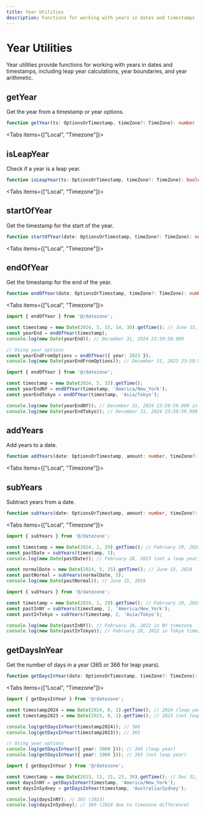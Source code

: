 ```yaml
---
title: Year Utilities
description: Functions for working with years in dates and timestamps
---
```



# Year Utilities

Year utilities provide functions for working with years in dates and timestamps, including leap year calculations, year boundaries, and year arithmetic.

## getYear

Get the year from a timestamp or year options.

```typescript
function getYear(ts: OptionsOrTimestamp, timeZone?: TimeZone): number
```

<Tabs items={["Local", "Timezone"]}>
<Tab value="Local">

<CodeExample file="reference/year/get-year-local.ts" title="Local time" />

</Tab>
<Tab value="Timezone">

<CodeExample file="reference/year/get-year-timezone.ts" title="With timezone" />

</Tab>
</Tabs>

## isLeapYear

Check if a year is a leap year.

```typescript
function isLeapYear(ts: OptionsOrTimestamp, timeZone?: TimeZone): boolean
```

<Tabs items={["Local", "Timezone"]}>
<Tab value="Local">

<CodeExample file="reference/year/is-leap-year-local.ts" title="Local time" />

</Tab>
<Tab value="Timezone">

<CodeExample file="reference/year/is-leap-year-timezone.ts" title="With timezone" />

</Tab>
</Tabs>

## startOfYear

Get the timestamp for the start of the year.

```typescript
function startOfYear(date: OptionsOrTimestamp, timeZone?: TimeZone): number
```

<Tabs items={["Local", "Timezone"]}>
<Tab value="Local">

<CodeExample file="reference/year/start-of-year-local.ts" title="Local time" />

</Tab>
<Tab value="Timezone">

<CodeExample file="reference/year/start-of-year-timezone.ts" title="With timezone" />

</Tab>
</Tabs>

## endOfYear

Get the timestamp for the end of the year.

```typescript
function endOfYear(date: OptionsOrTimestamp, timeZone?: TimeZone): number
```

<Tabs items={["Local", "Timezone"]}>
<Tab value="Local">

```typescript
import { endOfYear } from '@/datezone';

const timestamp = new Date(2024, 5, 15, 14, 30).getTime(); // June 15, 2024 2:30 PM
const yearEnd = endOfYear(timestamp);
console.log(new Date(yearEnd)); // December 31, 2024 23:59:59.999

// Using year options
const yearEndFromOptions = endOfYear({ year: 2023 });
console.log(new Date(yearEndFromOptions)); // December 31, 2023 23:59:59.999
```

</Tab>
<Tab value="Timezone">

```typescript
import { endOfYear } from '@/datezone';

const timestamp = new Date(2024, 5, 15).getTime();
const yearEndNY = endOfYear(timestamp, 'America/New_York');
const yearEndTokyo = endOfYear(timestamp, 'Asia/Tokyo');

console.log(new Date(yearEndNY)); // December 31, 2024 23:59:59.999 in NY timezone
console.log(new Date(yearEndTokyo)); // December 31, 2024 23:59:59.999 in Tokyo timezone
```

</Tab>
</Tabs>

## addYears

Add years to a date.

```typescript
function addYears(date: OptionsOrTimestamp, amount: number, timeZone?: TimeZone): number
```

<Tabs items={["Local", "Timezone"]}>
<Tab value="Local">

<CodeExample file="reference/year/add-years-local.ts" title="Local time" />

</Tab>
<Tab value="Timezone">

<CodeExample file="reference/year/add-years-timezone.ts" title="With timezone" />

</Tab>
</Tabs>

## subYears

Subtract years from a date.

```typescript
function subYears(date: OptionsOrTimestamp, amount: number, timeZone?: TimeZone): number
```

<Tabs items={["Local", "Timezone"]}>
<Tab value="Local">

```typescript
import { subYears } from '@/datezone';

const timestamp = new Date(2024, 1, 29).getTime(); // February 29, 2024 (leap year)
const pastDate = subYears(timestamp, 1);
console.log(new Date(pastDate)); // February 28, 2023 (not a leap year, so adjusted)

const normalDate = new Date(2024, 5, 15).getTime(); // June 15, 2024
const pastNormal = subYears(normalDate, 5);
console.log(new Date(pastNormal)); // June 15, 2019
```

</Tab>
<Tab value="Timezone">

```typescript
import { subYears } from '@/datezone';

const timestamp = new Date(2024, 1, 29).getTime(); // February 29, 2024
const pastInNY = subYears(timestamp, 2, 'America/New_York');
const pastInTokyo = subYears(timestamp, 2, 'Asia/Tokyo');

console.log(new Date(pastInNY)); // February 28, 2022 in NY timezone
console.log(new Date(pastInTokyo)); // February 28, 2022 in Tokyo timezone
```

</Tab>
</Tabs>

## getDaysInYear

Get the number of days in a year (365 or 366 for leap years).

```typescript
function getDaysInYear(date: OptionsOrTimestamp, timeZone?: TimeZone): number
```

<Tabs items={["Local", "Timezone"]}>
<Tab value="Local">

```typescript
import { getDaysInYear } from '@/datezone';

const timestamp2024 = new Date(2024, 0, 1).getTime(); // 2024 (leap year)
const timestamp2023 = new Date(2023, 0, 1).getTime(); // 2023 (not leap year)

console.log(getDaysInYear(timestamp2024)); // 366
console.log(getDaysInYear(timestamp2023)); // 365

// Using year options
console.log(getDaysInYear({ year: 2000 })); // 366 (leap year)
console.log(getDaysInYear({ year: 1900 })); // 365 (not leap year)
```

</Tab>
<Tab value="Timezone">

```typescript
import { getDaysInYear } from '@/datezone';

const timestamp = new Date(2023, 11, 31, 23, 30).getTime(); // Dec 31, 2023
const daysInNY = getDaysInYear(timestamp, 'America/New_York');
const daysInSydney = getDaysInYear(timestamp, 'Australia/Sydney');

console.log(daysInNY); // 365 (2023)
console.log(daysInSydney); // 366 (2024 due to timezone difference)
```

</Tab>
</Tabs> 